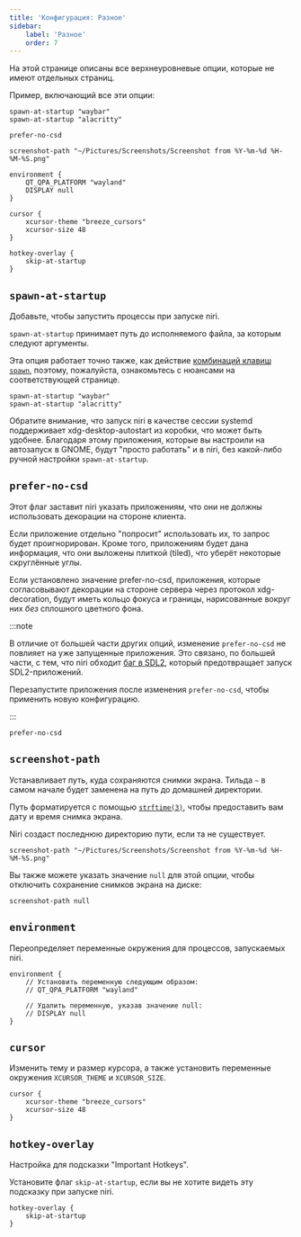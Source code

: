 ```yaml
---
title: 'Конфигурация: Разное'
sidebar:
    label: 'Разное'
    order: 7
---
```


На этой странице описаны все верхнеуровневые опции, которые не имеют отдельных
страниц.

Пример, включающий все эти опции:

```kdl
spawn-at-startup "waybar"
spawn-at-startup "alacritty"

prefer-no-csd

screenshot-path "~/Pictures/Screenshots/Screenshot from %Y-%m-%d %H-%M-%S.png"

environment {
    QT_QPA_PLATFORM "wayland"
    DISPLAY null
}

cursor {
    xcursor-theme "breeze_cursors"
    xcursor-size 48
}

hotkey-overlay {
    skip-at-startup
}
```

## `spawn-at-startup`

Добавьте, чтобы запустить процессы при запуске niri.

`spawn-at-startup` принимает путь до исполняемого файла, за которым следуют аргументы.

Эта опция работает точно также, как действие
[комбинаций клавиш `spawn`](/niri/configuration/binds#spawn),
поэтому, пожалуйста, ознакомьтесь с нюансами на соответствующей странице.

```kdl
spawn-at-startup "waybar"
spawn-at-startup "alacritty"
```

Обратите внимание, что запуск niri в качестве сессии systemd поддерживает
xdg-desktop-autostart из коробки, что может быть удобнее.
Благодаря этому приложения, которые вы настроили на автозапуск в GNOME,
будут "просто работать" и в niri, без какой-либо ручной настройки `spawn-at-startup`.

## `prefer-no-csd`

Этот флаг заставит niri указать приложениям, что они не должны использовать
декорации на стороне клиента.

Если приложение отдельно "попросит" использовать их, то запрос будет проигнорирован.
Кроме того, приложениям будет дана информация, что они выложены плиткой (tiled),
что уберёт некоторые скруглённые углы.

Если установлено значение prefer-no-csd, приложения, которые согласовывают
декорации на стороне сервера через протокол xdg-decoration, будут иметь кольцо
фокуса и границы, нарисованные вокруг них _без_ сплошного цветного фона.

:::note

В отличие от большей части других опций, изменение `prefer-no-csd` не повлияет
на уже запущенные приложения. Это связано, по большей части, с тем, что niri
обходит [баг в SDL2](https://github.com/libsdl-org/SDL/issues/8173), который
предотвращает запуск SDL2-приложений.

Перезапустите приложения после изменения `prefer-no-csd`, чтобы применить новую
конфигурацию.

:::

```kdl
prefer-no-csd
```

## `screenshot-path`

Устанавливает путь, куда сохраняются снимки экрана. Тильда `~` в самом начале
будет заменена на путь до домашней директории.

Путь форматируется с помощью
[`strftime(3)`](https://man.archlinux.org/man/strftime.3),
чтобы предоставить вам дату и время снимка экрана.

Niri создаст последнюю директорию пути, если та не существует.

```kdl
screenshot-path "~/Pictures/Screenshots/Screenshot from %Y-%m-%d %H-%M-%S.png"
```

Вы также можете указать значение `null` для этой опции, чтобы отключить
сохранение снимков экрана на диске:

```kdl "null"
screenshot-path null
```

## `environment`

Переопределяет переменные окружения для процессов, запускаемых niri.

```
environment {
    // Установить переменную следующим образом:
    // QT_QPA_PLATFORM "wayland"

    // Удалить переменную, указав значение null:
    // DISPLAY null
}
```

## `cursor`

Изменить тему и размер курсора, а также установить переменные окружения
`XCURSOR_THEME` и `XCURSOR_SIZE`.

```kdl
cursor {
    xcursor-theme "breeze_cursors"
    xcursor-size 48
}
```

## `hotkey-overlay`

Настройка для подсказки "Important Hotkeys".

Установите флаг `skip-at-startup`, если вы не хотите видеть эту подсказку при
запуске niri.


```kdl
hotkey-overlay {
    skip-at-startup
}
```
